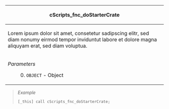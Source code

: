 {|
! scope="row" colspan="2"| cScripts_fnc_doStarterCrate
|-
| scope="row" colspan="2"| Lorem ipsum dolor sit amet, consetetur sadipscing elitr, sed diam nonumy eirmod tempor inviduntut labore et dolore magna aliquyam erat, sed diam voluptua.
|-
|''Parameters''
: 0. <code>OBJECT</code> - Object
|''Returns''
* <code>BOOLEAN</code>
|}
<blockquote>''Example''
<pre>
[_this] call cScripts_fnc_doStarterCrate;
</pre></blockquote>